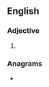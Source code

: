 ==English==

===Adjective===
{{head|en|adjective comparative form}}

# {{en-comparative of|dank}}

===Anagrams===
* {{anagrams|en|a=adeknr|Kendra|darken|de-rank|derank|endark|kendra|narked|ranked}}